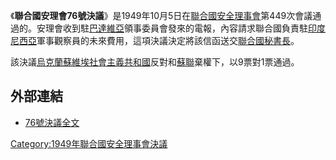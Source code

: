 {{Infobox UN resolution
|number = 76
|organ = SC
|year = 1949年
|date = 10月5日
|meeting = 449
|code =S/RES/76
|document = http://www.un.org/zh/documents/view_doc.asp?symbol=S/RES/76(1949)
|for = 9
|abstention = 1
|against = 1
|subject = 聯合國駐印度尼西亞軍事觀察員之未來費用
|result = 通過
|image = 
|caption = 
}}

《'''聯合國安理會76號決議'''》是1949年10月5日在[[聯合國安全理事會|聯合國安全理事會]]第449次會議通過的。安理會收到駐[[巴達維亞|巴達維亞]]領事委員會發來的電報，內容請求聯合國負責駐[[印度尼西亞|印度尼西亞]]軍事觀察員的未來費用，這項決議決定將該信函送交[[聯合國秘書長|聯合國秘書長]]。

該決議[[烏克蘭蘇維埃社會主義共和國|烏克蘭蘇維埃社會主義共和國]]反對和[[蘇聯|蘇聯]]棄權下，以9票對1票通過。

==外部連結==
*[http://www.un.org/zh/documents/view_doc.asp?symbol=S/RES/76(1949) 76號決議全文] {{Wayback|url=http://www.un.org/zh/documents/view_doc.asp?symbol=S%2FRES%2F76%281949%29 |date=20191121025604 }}

{{UN-stub}}
{{UNSCR 1949}}

[[Category:1949年聯合國安全理事會決議|Category:1949年聯合國安全理事會決議]]